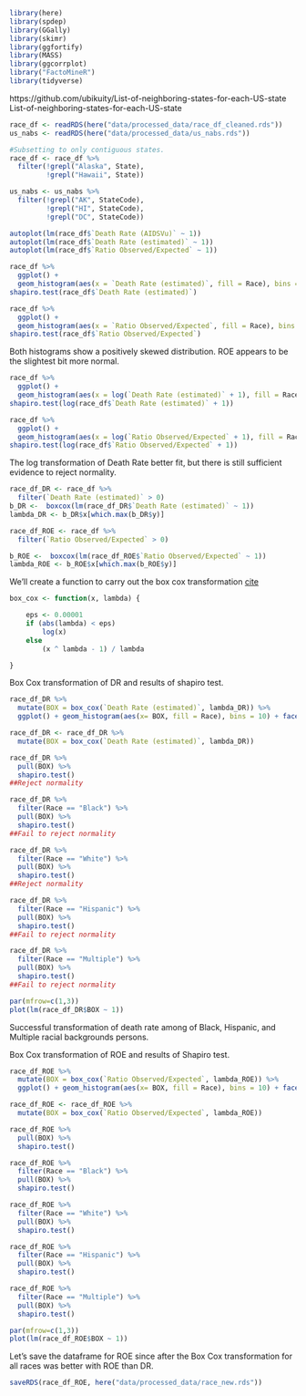 ```r
library(here)
library(spdep)
library(GGally)
library(skimr)
library(ggfortify)
library(MASS)
library(ggcorrplot)
library("FactoMineR")
library(tidyverse)
```
https://github.com/ubikuity/List-of-neighboring-states-for-each-US-state
List-of-neighboring-states-for-each-US-state
```r
race_df <- readRDS(here("data/processed_data/race_df_cleaned.rds"))
us_nabs <- readRDS(here("data/processed_data/us_nabs.rds"))

#Subsetting to only contiguous states.
race_df <- race_df %>%
  filter(!grepl("Alaska", State),
         !grepl("Hawaii", State))

us_nabs <- us_nabs %>%
  filter(!grepl("AK", StateCode),
         !grepl("HI", StateCode), 
         !grepl("DC", StateCode))
```

```r
autoplot(lm(race_df$`Death Rate (AIDSVu)` ~ 1))
autoplot(lm(race_df$`Death Rate (estimated)` ~ 1))
autoplot(lm(race_df$`Ratio Observed/Expected` ~ 1))
```

```r
race_df %>% 
  ggplot() +
  geom_histogram(aes(x = `Death Rate (estimated)`, fill = Race), bins = 10)
shapiro.test(race_df$`Death Rate (estimated)`)

race_df %>% 
  ggplot() +
  geom_histogram(aes(x = `Ratio Observed/Expected`, fill = Race), bins = 10)
shapiro.test(race_df$`Ratio Observed/Expected`)
```
Both histograms show a positively skewed distribution. ROE appears to be the slightest bit more normal.

```r
race_df %>% 
  ggplot() +
  geom_histogram(aes(x = log(`Death Rate (estimated)` + 1), fill = Race) , bins = 10)
shapiro.test(log(race_df$`Death Rate (estimated)` + 1))

race_df %>% 
  ggplot() +
  geom_histogram(aes(x = log(`Ratio Observed/Expected` + 1), fill = Race) , bins = 10)
shapiro.test(log(race_df$`Ratio Observed/Expected` + 1))
```
The log transformation of Death Rate better fit, but there is still sufficient evidence to reject normality.

```r
race_df_DR <- race_df %>% 
  filter(`Death Rate (estimated)` > 0)
b_DR <-  boxcox(lm(race_df_DR$`Death Rate (estimated)` ~ 1))
lambda_DR <- b_DR$x[which.max(b_DR$y)]

race_df_ROE <- race_df %>% 
  filter(`Ratio Observed/Expected` > 0)

b_ROE <-  boxcox(lm(race_df_ROE$`Ratio Observed/Expected` ~ 1))
lambda_ROE <- b_ROE$x[which.max(b_ROE$y)]
```

We'll create a function to carry out the box cox transformation [cite](https://stats.stackexchange.com/questions/1444/how-should-i-transform-non-negative-data-including-zeros)
```r
box_cox <- function(x, lambda) {

    eps <- 0.00001
    if (abs(lambda) < eps)
        log(x)
    else
        (x ^ lambda - 1) / lambda

}
```

Box Cox transformation of DR and results of shapiro test.
```r
race_df_DR %>%
  mutate(BOX = box_cox(`Death Rate (estimated)`, lambda_DR)) %>%
  ggplot() + geom_histogram(aes(x= BOX, fill = Race), bins = 10) + facet_wrap(. ~ Race)

race_df_DR <- race_df_DR %>%
  mutate(BOX = box_cox(`Death Rate (estimated)`, lambda_DR))

race_df_DR %>%
  pull(BOX) %>% 
  shapiro.test()
##Reject normality

race_df_DR %>%
  filter(Race == "Black") %>% 
  pull(BOX) %>% 
  shapiro.test()
##Fail to reject normality

race_df_DR %>%
  filter(Race == "White") %>% 
  pull(BOX) %>% 
  shapiro.test()
##Reject normality

race_df_DR %>%
  filter(Race == "Hispanic") %>% 
  pull(BOX) %>% 
  shapiro.test()
##Fail to reject normality

race_df_DR %>%
  filter(Race == "Multiple") %>% 
  pull(BOX) %>% 
  shapiro.test()
##Fail to reject normality

par(mfrow=c(1,3))
plot(lm(race_df_DR$BOX ~ 1))
```
Successful transformation of death rate among of Black, Hispanic, and Multiple racial backgrounds persons.

Box Cox transformation of ROE and results of Shapiro test.
```r
race_df_ROE %>%
  mutate(BOX = box_cox(`Ratio Observed/Expected`, lambda_ROE)) %>%
  ggplot() + geom_histogram(aes(x= BOX, fill = Race), bins = 10) + facet_wrap(. ~ Race)

race_df_ROE <- race_df_ROE %>%
  mutate(BOX = box_cox(`Ratio Observed/Expected`, lambda_ROE))

race_df_ROE %>%
  pull(BOX) %>% 
  shapiro.test()

race_df_ROE %>%
  filter(Race == "Black") %>% 
  pull(BOX) %>% 
  shapiro.test()

race_df_ROE %>%
  filter(Race == "White") %>% 
  pull(BOX) %>% 
  shapiro.test()

race_df_ROE %>%
  filter(Race == "Hispanic") %>% 
  pull(BOX) %>% 
  shapiro.test()

race_df_ROE %>%
  filter(Race == "Multiple") %>% 
  pull(BOX) %>% 
  shapiro.test()

par(mfrow=c(1,3))
plot(lm(race_df_ROE$BOX ~ 1))
```

Let's save the dataframe for ROE since after the Box Cox transformation for all races was better with ROE than DR.
```r
saveRDS(race_df_ROE, here("data/processed_data/race_new.rds"))
```